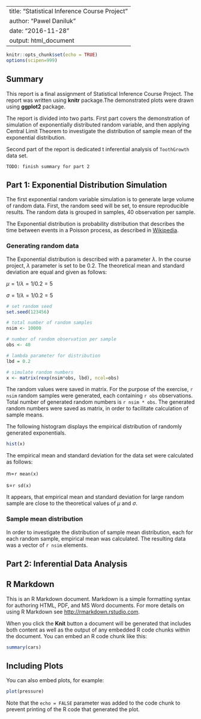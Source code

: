 --
title: "Statistical Inference Course Project"
author: "Pawel Daniluk"
date: "2016-11-28"
output: html_document
---

```{r setup, include=FALSE}
knitr::opts_chunk$set(echo = TRUE)
options(scipen=999)
```

## Summary

This report is a final assignment of Statistical Inference Course Project. The report was written using **knitr** package.The demonstrated plots were drawn using **ggplot2** package. 

The report is divided into two parts. First part covers the demonstration of simulation of exponentially distributed random variable, and then applying Central Limit Theorem to investigate the distribution of sample mean of the exponential distribution.

Second part of the report is dedicated t inferential analysis of `ToothGrowth` data set. 

`TODO: finish summary for part 2`

## Part 1: Exponential Distribution Simulation

The first exponential random variable simulation is to generate large volume of random data. 
First, the random seed will be set, to ensure reproducible results. The random data is grouped in samples, 40 observation per sample.

The Exponential distribution is probability distribution that describes the time between events in a Poisson process, as described in [Wikipedia](https://en.wikipedia.org/wiki/Exponential_distribution).

### Generating random data

The Exponential distribution is described with a parameter $\lambda$. 
In the course project, $\lambda$ parameter is set to be 0.2.
The theoretical mean and standard deviation are equal and given as follows:

$\mu=1/\lambda=1/0.2=5$

$\sigma=1/\lambda=1/0.2=5$

```{r sim}
# set random seed
set.seed(123456)

# total number of random samples
nsim <- 10000

# number of random observation per sample
obs <- 40

# lambda parameter for distribution
lbd = 0.2

# simulate random numbers
x <- matrix(rexp(nsim*obs, lbd), ncol=obs)
```

The random values were saved in matrix. 
For the purpose of the exercise, `r nsim` random samples were generated, each containing `r obs` observations. 
Total number of generated random numbers is `r nsim * obs`. The generated random numbers were saved as matrix, in order to facilitate calculation of sample means. 

The following histogram displays the empirical distribution of randomly generated exponentials.

```{r emp_hist}
hist(x)
```

The empirical mean and standard deviation for the data set were calculated as follows:

m=`r mean(x)`

s=`r sd(x)`

It appears, that empirical mean and standard deviation for large random sample are close to the theoretical values of $\mu$ and $\sigma$.

### Sample mean distribution 

In order to investigate the distribution of sample mean distribution, each for each random sample, empirical mean was calculated. The resulting data was a vector of `r nsim` elements.


## Part 2: Inferential Data Analysis









## R Markdown

This is an R Markdown document. Markdown is a simple formatting syntax for authoring HTML, PDF, and MS Word documents. For more details on using R Markdown see <http://rmarkdown.rstudio.com>.

When you click the **Knit** button a document will be generated that includes both content as well as the output of any embedded R code chunks within the document. You can embed an R code chunk like this:

```{r cars}
summary(cars)
```

## Including Plots

You can also embed plots, for example:

```{r pressure, echo=FALSE}
plot(pressure)
```

Note that the `echo = FALSE` parameter was added to the code chunk to prevent printing of the R code that generated the plot.

